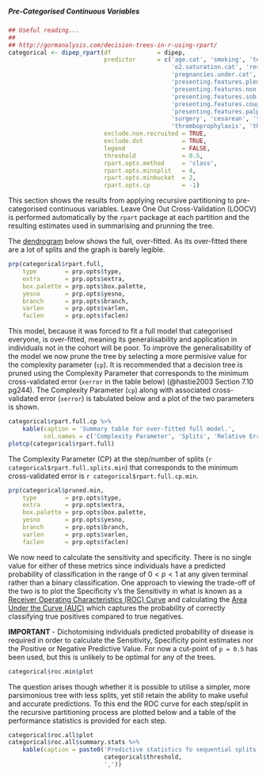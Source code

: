 ##### Pre-Categorised Continuous Variables

```r
## Useful reading...
##
## http://gormanalysis.com/decision-trees-in-r-using-rpart/
categorical <- dipep_rpart(df             = dipep,
                           predictor      = c('age.cat', 'smoking', 'temperature.cat', 'bp.diastolic.cat', 'bp.systolic.cat',
                                              'o2.saturation.cat', 'respiratory.rate.cat', 'bmi.cat',
                                              'pregnancies.under.cat', 'pregnancies.over.cat', 'prev.preg.problem',
                                              'presenting.features.pleuritic',
                                              'presenting.features.non.pleuritic', 'presenting.features.sob.exertion',
                                              'presenting.features.sob.rest', 'presenting.features.haemoptysis',
                                              'presenting.features.cough', 'presenting.features.syncope',
                                              'presenting.features.palpitations', 'presenting.features.other',
                                              'surgery', 'cesarean', 'thromb.event',
                                              'thromboprophylaxis', 'thrombosis', 'preg.post', 'num.fetus'),
                           exclude.non.recruited = TRUE,
                           exclude.dvt           = TRUE,
                           legend                = FALSE,
                           threshold             = 0.5,
                           rpart.opts.method     = 'class',
                           rpart.opts.minsplit   = 4,
                           rpart.opts.minbucket  = 2,
                           rpart.opts.cp         = -1)

```

This section shows the results from applying recursive partitioning to pre-categorised continuous variables.  Leave One Out Cross-Validation (LOOCV) is performed automatically by the `rpart` package at each partition and the resulting estimates used in summarising and prunning the tree.



The [dendrogram](https://en.wikipedia.org/wiki/Dendrogram) below shows the full, over-fitted.  As its over-fitted there are a lot of splits and the graph is barely legible.

```r
prp(categorical$rpart.full,
    type        = prp.opts$type,
    extra       = prp.opts$extra,
    box.palette = prp.opts$box.palette,
    yesno       = prp.opts$yesno,
    branch      = prp.opts$branch,
    varlen      = prp.opts$varlen,
    faclen      = prp.opts$faclen)

```


This model, because it was forced to fit a full model that categorised everyone, is over-fitted, meaning its generalisability and application in individuals not in the cohort will be poor.  To improve the generalisability of the model we now prune the tree by selecting a more permisive value for the complexity parameter (`cp`).  It is recommended that a decision tree is pruned using the Complexity Parameter that corresponds to the minimum cross-validated error (`xerror` in the table below) (@hastie2003 Section 7.10 pg244).  The Complexity Parameter (`cp`) along with associated cross-validated error (`xerror`) is tabulated below and a plot of the two parameters is shown.

```r
categorical$rpart.full.cp %>%
    kable(caption = 'Summary table for over-fitted full model.',
          col.names = c('Complexity Parameter', 'Splits', 'Relative Error', 'Cross-Validated Error', 'Cross-Validated SD'))
plotcp(categorical$rpart.full)

```

The Complexity Parameter (CP) at the step/number of splits (`r categorical$rpart.full.splits.min`) that corresponds to the minimum cross-validated error is `r categorical$rpart.full.cp.min`.

```r
prp(categorical$pruned.min,
    type        = prp.opts$type,
    extra       = prp.opts$extra,
    box.palette = prp.opts$box.palette,
    yesno       = prp.opts$yesno,
    branch      = prp.opts$branch,
    varlen      = prp.opts$varlen,
    faclen      = prp.opts$faclen)

```

We now need to calculate the sensitivity and specificity.  There is no single value for either of these metrics since individuals have a predicted probability of classification in the range of $0 < p < 1$ at any given terminal rather than a binary classification.  One approach to viewing the trade-off of the two is to plot the Specificity v's the Sensitivity in what is known as a [Receiver Operating Characteristics (ROC) Curve](https://en.wikipedia.org/wiki/Receiver_operating_characteristic) and calculating the [Area Under the Curve (AUC)](https://en.wikipedia.org/wiki/Receiver_operating_characteristic#Area_under_the_curve) which captures the probability of correctly classifying true positives compared to true negatives.

**IMPORTANT** - Dichotomising individuals predicted probability of disease is required in order to calculate the Sensitivity, Specificity point estimates nor the Positive or Negative Predictive Value.  For now a cut-point of `p = 0.5` has been used, but this is unlikely to be optimal for any of the trees.

```r
categorical$roc.min$plot

```

The question arises though whether it is possible to utilise a simpler, more parsimonious tree with less splits, yet still retain the ability to make useful and accurate predictions.  To this end the ROC curve for each step/split in the recursive partitioning process are plotted below and a table of the performance statistics is provided for each step.

```r
categorical$roc.all$plot
categorical$roc.all$summary.stats %>%
    kable(caption = paste0('Predictive statistics fo sequential splits of Recursive Partitioning using a cut point of p = ',
                           categorical$threshold,
                           ','))

```

